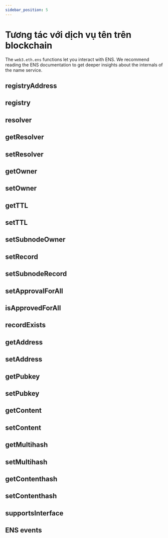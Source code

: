 ```yaml
---
sidebar_position: 5
---
```


# Tương tác với dịch vụ tên trên blockchain

The `web3.eth.ens` functions let you interact with ENS. We recommend reading the ENS documentation to get deeper insights about the internals of the name service.

## registryAddress
## registry
## resolver
## getResolver
## setResolver
## getOwner
## setOwner
## getTTL
## setTTL
## setSubnodeOwner
## setRecord
## setSubnodeRecord
## setApprovalForAll
## isApprovedForAll
## recordExists
## getAddress
## setAddress
## getPubkey
## setPubkey
## getContent
## setContent
## getMultihash
## setMultihash
## getContenthash
## setContenthash
## supportsInterface
## ENS events